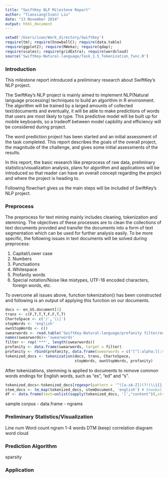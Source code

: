 ```yaml
---
title: "SwiftKey NLP Milestone Report"
author: "Tianxiang(Ivan) Liu"
date: "13 November 2014"
output: html_document
---
```


```r
setwd('/Users/ivan/Work_directory/SwiftKey')
require(tm); require(SnowballC); require(data.table)
require(ggplot2); require(RWeka); require(qdap);
require(scales); require(gridExtra); require(wordcloud)
source('SwiftKey-Natural-language/Task_1.5_Tokenization_func.R')
```

### Introduction
This milestone report introduced a preliminary research about SwiftKey's NLP project.

The SwiftKey's NLP project is mainly aimed to implement NLP(Natural language processing) techniques to build an algorithm in R environment. The algorithm will be trained by a larged amounts of collected text/documents and eventually, it will be able to make predictions of words that users are most likely to type. This predictive model will be built up for mobile keyboards, so a tradeoff between model capbility and efficiency will be considered during project.

The word prediction project has been started and an initial assessment of the task completed. This report describes the goals of the overall project, the magnitude of the challenge, and gives some initial assessments of the results.

In this report, the basic research like preprocess of raw data, preliminary statistics/visualization analysis, plans for algorithm and applications will be introduced so that reader can have an overall concept regarding the project and where the project is heading to.

Following flowchart gives us the main steps will be included of SwiftKey's NLP project. 



### Preprocess
The preprocess for text mining mainly includes cleaning, tokenization and stemming. The objectives of these processes are to clean the collections of text documents provided and transfer the documents into a form of text segmentation which can be used for further analysis easily. To be more specific, the following issues in text documents will be solved during preprocess:

1. Capital/Lower case
2. Numbers
3. Punctuations
4. Whitespace
5. Profanity words
6. Special notation/Noise like mistypes, UTF-16 encoded characters, foreign words, etc.

To overcome all issues above, function tokenization() has been constructed and following is an output of applying this function on our documents.
 
```r
docs <- en_US.document[1]
trans <- c(F,T,T,T,F,F,T,T)
ChartoSpace <- c('/','\\|')
stopWords <- 'english'
ownStopWords <- c()
swearwords <- read.table('SwiftKey-Natural-language/profanity filter/en', sep='\n')
names(swearwords)<-'swearwords'
filter <- rep('***', length(swearwords))
profanity <- data.frame(swearwords, target = filter)
profanity <- rbind(profanity, data.frame(swearwords = c("[^[:alpha:][:space:]']","â ","ã","ð"), target = c(" ","'","'","'")))
tokenized_docs <- tokenization(docs, trans, ChartoSpace,
                               stopWords, ownStopWords, profanity)
```

After tokenizations, stemming is applied to documents to remove common words endings for English words, such as "es", "ed" and "s". 
```r
tokenized_docs<-tokenized_docs[regexpr(pattern = '^([a-zA-Z])(?!(\\1{1,}))[a-zA-Z]*([a-zA-Z]+-([a-zA-Z]){2,})?(\'(s)?)?$', tokenized_docs, perl=T )>0]
stem_docs <- tm_map(tokenized_docs, stemDocument, 'english') # SnowballStemmer
df <- data.frame(text=unlist(sapply(tokenized_docs, '[',"content")),stringsAsFactors=F)
```

sample
corpus - data.frame - ngrams

### Preliminary Statistics/Visualization
Line num
Word count
ngram 1-4
words DTM (keep)
correlation diagram
word cloud


### Prediction Algorithm
sparsity


### Application
